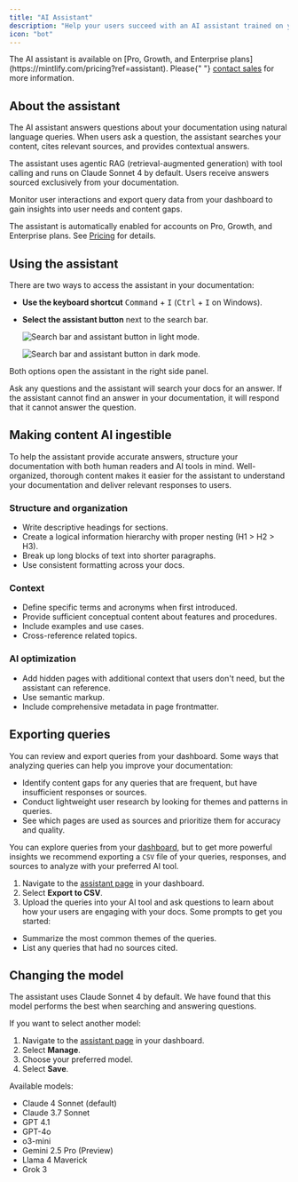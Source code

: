 ```yaml
---
title: "AI Assistant"
description: "Help your users succeed with an AI assistant trained on your documentation"
icon: "bot"
---
```


<Info>
  The AI assistant is available on [Pro, Growth, and Enterprise plans](https://mintlify.com/pricing?ref=assistant). Please{" "}
  <a href="mailto:sales@mintlify.com">contact sales</a> for more information.
</Info>

## About the assistant

The AI assistant answers questions about your documentation using natural language queries. When users ask a question, the assistant searches your content, cites relevant sources, and provides contextual answers.

The assistant uses agentic RAG (retrieval-augmented generation) with tool calling and runs on Claude Sonnet 4 by default. Users receive answers sourced exclusively from your documentation.

Monitor user interactions and export query data from your dashboard to gain insights into user needs and content gaps.

The assistant is automatically enabled for accounts on Pro, Growth, and Enterprise plans. See [Pricing](https://mintlify.com/pricing) for details.

## Using the assistant

There are two ways to access the assistant in your documentation:

- **Use the keyboard shortcut** <kbd>Command</kbd> + <kbd>I</kbd> (<kbd>Ctrl</kbd> + <kbd>I</kbd> on Windows).
- **Select the assistant button** next to the search bar.

  <Frame>
    <img
      src="/images/assistant/assistant-button-light.png"
      className="block dark:hidden"
      alt="Search bar and assistant button in light mode."
    />

    <img
      src="/images/assistant/assistant-button-dark.png"
      className="hidden dark:block"
      alt="Search bar and assistant button in dark mode."
    />
  </Frame>

Both options open the assistant in the right side panel.

Ask any questions and the assistant will search your docs for an answer. If the assistant cannot find an answer in your documentation, it will respond that it cannot answer the question.

## Making content AI ingestible

To help the assistant provide accurate answers, structure your documentation with both human readers and AI tools in mind. Well-organized, thorough content makes it easier for the assistant to understand your documentation and deliver relevant responses to users.

### Structure and organization

- Write descriptive headings for sections.
- Create a logical information hierarchy with proper nesting (H1 \> H2 \> H3).
- Break up long blocks of text into shorter paragraphs.
- Use consistent formatting across your docs.

### Context

- Define specific terms and acronyms when first introduced.
- Provide sufficient conceptual content about features and procedures.
- Include examples and use cases.
- Cross-reference related topics.

### AI optimization

- Add hidden pages with additional context that users don't need, but the assistant can reference.
- Use semantic markup.
- Include comprehensive metadata in page frontmatter.

## Exporting queries

You can review and export queries from your dashboard. Some ways that analyzing queries can help you improve your documentation:

- Identify content gaps for any queries that are frequent, but have insufficient responses or sources.
- Conduct lightweight user research by looking for themes and patterns in queries.
- See which pages are used as sources and prioritize them for accuracy and quality.

You can explore queries from your [dashboard](https://dashboard.mintlify.com/products/assistant), but to get more powerful insights we recommend exporting a `CSV` file of your queries, responses, and sources to analyze with your preferred AI tool.

1. Navigate to the [assistant page](https://dashboard.mintlify.com/products/assistant) in your dashboard.
2. Select **Export to CSV**.
3. Upload the queries into your AI tool and ask questions to learn about how your users are engaging with your docs. Some prompts to get you started:

- Summarize the most common themes of the queries.
- List any queries that had no sources cited.

## Changing the model

The assistant uses Claude Sonnet 4 by default. We have found that this model performs the best when searching and answering questions.

If you want to select another model:

1. Navigate to the [assistant page](https://dashboard.mintlify.com/products/assistant) in your dashboard.
2. Select **Manage**.
3. Choose your preferred model.
4. Select **Save**.

Available models:

- Claude 4 Sonnet (default)
- Claude 3.7 Sonnet
- GPT 4.1
- GPT-4o
- o3-mini
- Gemini 2.5 Pro (Preview)
- Llama 4 Maverick
- Grok 3
